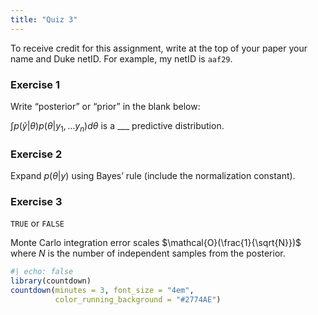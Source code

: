 ```yaml
---
title: "Quiz 3"
---
```


To receive credit for this assignment, write at the top of your paper your name and Duke netID. For example, my netID is `aaf29`.

### Exercise 1

Write "posterior" or "prior" in the blank below:

$\int p(\tilde{y}|\theta) p(\theta | y_1,\ldots y_n)d\theta$ is a ___ predictive distribution.

### Exercise 2

Expand $p(\theta | y)$ using Bayes' rule (include the normalization constant).

### Exercise 3

`TRUE` or `FALSE`

Monte Carlo integration error scales $\mathcal{O}(\frac{1}{\sqrt{N}})$ where $N$ is the number of independent samples from the posterior.


```r
#| echo: false
library(countdown)
countdown(minutes = 3, font_size = "4em",
          color_running_background = "#2774AE")
```

